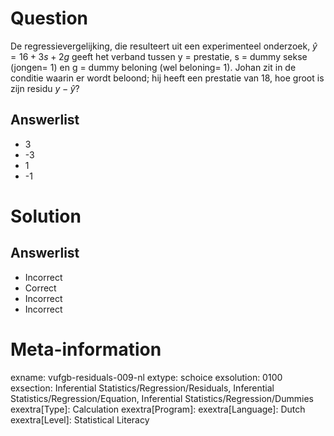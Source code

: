 Question
========
  
De regressievergelijking, die resulteert uit een experimenteel onderzoek, $\hat{y} = 16+3s+2g$ geeft het verband tussen y = prestatie, s = dummy sekse (jongen= 1) en g = dummy beloning (wel beloning= 1). Johan zit in de conditie waarin er wordt beloond; hij heeft een prestatie van 18, hoe groot is zijn residu $y-\hat{y}$?
  
Answerlist
----------
* 3
* -3
* 1
* -1

Solution
========

Answerlist
----------
* Incorrect
* Correct
* Incorrect
* Incorrect

Meta-information
================
exname: vufgb-residuals-009-nl
extype: schoice
exsolution: 0100
exsection: Inferential Statistics/Regression/Residuals, Inferential Statistics/Regression/Equation, Inferential Statistics/Regression/Dummies
exextra[Type]: Calculation
exextra[Program]: 
exextra[Language]: Dutch
exextra[Level]: Statistical Literacy
